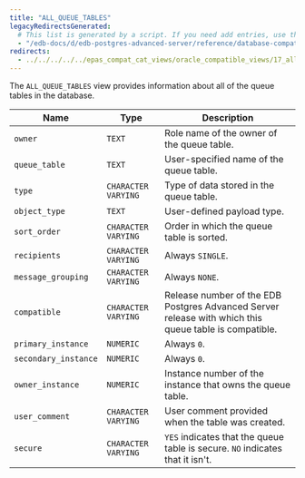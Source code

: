 ```yaml
---
title: "ALL_QUEUE_TABLES"
legacyRedirectsGenerated:
  # This list is generated by a script. If you need add entries, use the `legacyRedirects` key.
  - "/edb-docs/d/edb-postgres-advanced-server/reference/database-compatibility-for-oracle-developers-reference-guide/9.6/Database_Compatibility_for_Oracle_Developers_Reference_Guide.1.120.html"
redirects:
  - ../../../../../epas_compat_cat_views/oracle_compatible_views/17_all_queue_tables #generated for docs/epas/reorg-role-use-case-mode
---
```


<div id="all_queue_tables" class="registered_link"></div>

The `ALL_QUEUE_TABLES` view provides information about all of the queue tables in the database.

| Name                 | Type                | Description                                                                                  |
| -------------------- | ------------------- | -------------------------------------------------------------------------------------------- |
| `owner`              | `TEXT`              | Role name of the owner of the queue table.                                                   |
| `queue_table`        | `TEXT`              | User-specified name of the queue table.                                                  |
| `type`               | `CHARACTER VARYING` | Type of data stored in the queue table.                                                  |
| `object_type`        | `TEXT`              | User-defined payload type.                                                               |
| `sort_order`         | `CHARACTER VARYING` | Order in which the queue table is sorted.                                                |
| `recipients`         | `CHARACTER VARYING` | Always `SINGLE`.                                                                             |
| `message_grouping`   | `CHARACTER VARYING` | Always `NONE`.                                                                               |
| `compatible`         | `CHARACTER VARYING` | Release number of the EDB Postgres Advanced Server release with which this queue table is compatible. |
| `primary_instance`   | `NUMERIC`           | Always `0`.                                                                                  |
| `secondary_instance` | `NUMERIC`           | Always `0`.                                                                                  |
| `owner_instance`     | `NUMERIC`           | Instance number of the instance that owns the queue table.                               |
| `user_comment`       | `CHARACTER VARYING` | User comment provided when the table was created.                                        |
| `secure`             | `CHARACTER VARYING` | `YES` indicates that the queue table is secure. `NO` indicates that it isn't.               |

